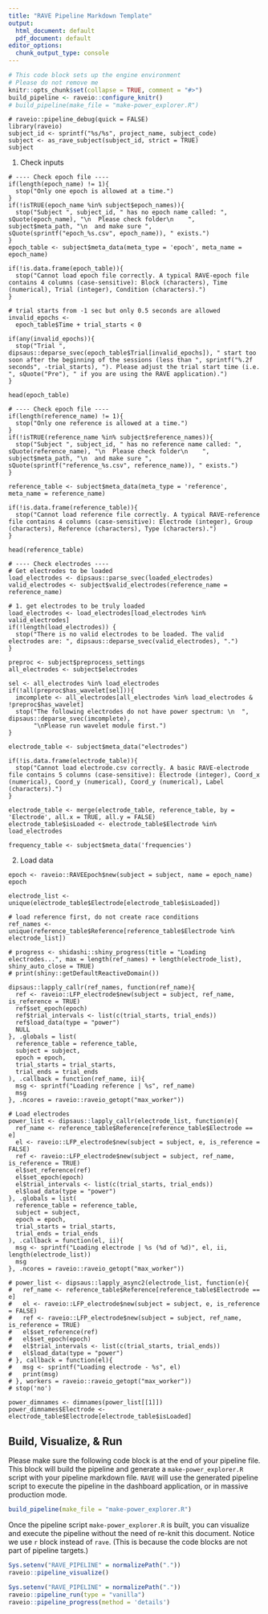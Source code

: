 ```yaml
---
title: "RAVE Pipeline Markdown Template"
output:
  html_document: default
  pdf_document: default
editor_options: 
  chunk_output_type: console
---
```


```r
# This code block sets up the engine environment
# Please do not remove me
knitr::opts_chunk$set(collapse = TRUE, comment = "#>")
build_pipeline <- raveio::configure_knitr()
# build_pipeline(make_file = "make-power_explorer.R")
```

```rave
# raveio::pipeline_debug(quick = FALSE)
library(raveio)
subject_id <- sprintf("%s/%s", project_name, subject_code)
subject <- as_rave_subject(subject_id, strict = TRUE)
subject
```

1. Check inputs

```rave
# ---- Check epoch file ----
if(length(epoch_name) != 1){
  stop("Only one epoch is allowed at a time.")
}
if(!isTRUE(epoch_name %in% subject$epoch_names)){
  stop("Subject ", subject_id, " has no epoch name called: ", sQuote(epoch_name), "\n  Please check folder\n    ", subject$meta_path, "\n  and make sure ", sQuote(sprintf("epoch_%s.csv", epoch_name)), " exists.")
}
epoch_table <- subject$meta_data(meta_type = 'epoch', meta_name = epoch_name)

if(!is.data.frame(epoch_table)){
  stop("Cannot load epoch file correctly. A typical RAVE-epoch file contains 4 columns (case-sensitive): Block (characters), Time (numerical), Trial (integer), Condition (characters).")
}

# trial starts from -1 sec but only 0.5 seconds are allowed
invalid_epochs <- 
  epoch_table$Time + trial_starts < 0

if(any(invalid_epochs)){
  stop("Trial ", dipsaus::deparse_svec(epoch_table$Trial[invalid_epochs]), " start too soon after the beginning of the sessions (less than ", sprintf("%.2f seconds", -trial_starts), "). Please adjust the trial start time (i.e. ", sQuote("Pre"), " if you are using the RAVE application).")
}

head(epoch_table)
```

```rave
# ---- Check epoch file ----
if(length(reference_name) != 1){
  stop("Only one reference is allowed at a time.")
}
if(!isTRUE(reference_name %in% subject$reference_names)){
  stop("Subject ", subject_id, " has no reference name called: ", sQuote(reference_name), "\n  Please check folder\n    ", subject$meta_path, "\n  and make sure ", sQuote(sprintf("reference_%s.csv", reference_name)), " exists.")
}

reference_table <- subject$meta_data(meta_type = 'reference', meta_name = reference_name)

if(!is.data.frame(reference_table)){
  stop("Cannot load reference file correctly. A typical RAVE-reference file contains 4 columns (case-sensitive): Electrode (integer), Group (characters), Reference (characters), Type (characters).")
}

head(reference_table)
```

```rave
# ---- Check electrodes ----
# Get electrodes to be loaded
load_electrodes <- dipsaus::parse_svec(loaded_electrodes)
valid_electrodes <- subject$valid_electrodes(reference_name = reference_name)

# 1. get electrodes to be truly loaded
load_electrodes <- load_electrodes[load_electrodes %in% valid_electrodes]
if(!length(load_electrodes)) {
  stop("There is no valid electrodes to be loaded. The valid electrodes are: ", dipsaus::deparse_svec(valid_electrodes), ".")
}

preproc <- subject$preprocess_settings
all_electrodes <- subject$electrodes

sel <- all_electrodes %in% load_electrodes
if(!all(preproc$has_wavelet[sel])){
  imcomplete <- all_electrodes[all_electrodes %in% load_electrodes & !preproc$has_wavelet]
  stop("The following electrodes do not have power spectrum: \n  ", dipsaus::deparse_svec(imcomplete), 
       "\nPlease run wavelet module first.")
}

electrode_table <- subject$meta_data("electrodes")

if(!is.data.frame(electrode_table)){
  stop("Cannot load electrode.csv correctly. A basic RAVE-electrode file contains 5 columns (case-sensitive): Electrode (integer), Coord_x (numerical), Coord_y (numerical), Coord_y (numerical), Label (characters).")
}

electrode_table <- merge(electrode_table, reference_table, by = 'Electrode', all.x = TRUE, all.y = FALSE)
electrode_table$isLoaded <- electrode_table$Electrode %in% load_electrodes
```

```rave
frequency_table <- subject$meta_data('frequencies')
```

2. Load data

```rave
epoch <- raveio::RAVEEpoch$new(subject = subject, name = epoch_name)
epoch
```

```rave
electrode_list <- unique(electrode_table$Electrode[electrode_table$isLoaded])

# load reference first, do not create race conditions
ref_names <- unique(reference_table$Reference[reference_table$Electrode %in% electrode_list])

# progress <- shidashi::shiny_progress(title = "Loading electrodes...", max = length(ref_names) + length(electrode_list), shiny_auto_close = TRUE)
# print(shiny::getDefaultReactiveDomain())

dipsaus::lapply_callr(ref_names, function(ref_name){
  ref <- raveio::LFP_electrode$new(subject = subject, ref_name, is_reference = TRUE)
  ref$set_epoch(epoch)
  ref$trial_intervals <- list(c(trial_starts, trial_ends))
  ref$load_data(type = "power")
  NULL
}, .globals = list(
  reference_table = reference_table,
  subject = subject,
  epoch = epoch,
  trial_starts = trial_starts,
  trial_ends = trial_ends
), .callback = function(ref_name, ii){
  msg <- sprintf("Loading reference | %s", ref_name)
  msg
}, .ncores = raveio::raveio_getopt("max_worker"))

# Load electrodes
power_list <- dipsaus::lapply_callr(electrode_list, function(e){
  ref_name <- reference_table$Reference[reference_table$Electrode == e]
  el <- raveio::LFP_electrode$new(subject = subject, e, is_reference = FALSE)
  ref <- raveio::LFP_electrode$new(subject = subject, ref_name, is_reference = TRUE)
  el$set_reference(ref)
  el$set_epoch(epoch)
  el$trial_intervals <- list(c(trial_starts, trial_ends))
  el$load_data(type = "power")
}, .globals = list(
  reference_table = reference_table,
  subject = subject,
  epoch = epoch,
  trial_starts = trial_starts,
  trial_ends = trial_ends
), .callback = function(el, ii){
  msg <- sprintf("Loading electrode | %s (%d of %d)", el, ii, length(electrode_list))
  msg
}, .ncores = raveio::raveio_getopt("max_worker"))

# power_list <- dipsaus::lapply_async2(electrode_list, function(e){
#   ref_name <- reference_table$Reference[reference_table$Electrode == e]
#   el <- raveio::LFP_electrode$new(subject = subject, e, is_reference = FALSE)
#   ref <- raveio::LFP_electrode$new(subject = subject, ref_name, is_reference = TRUE)
#   el$set_reference(ref)
#   el$set_epoch(epoch)
#   el$trial_intervals <- list(c(trial_starts, trial_ends))
#   el$load_data(type = "power")
# }, callback = function(el){
#   msg <- sprintf("Loading electrode - %s", el)
#   print(msg)
# }, workers = raveio::raveio_getopt("max_worker"))
# stop('no')
```

```rave
power_dimnames <- dimnames(power_list[[1]])
power_dimnames$Electrode <- electrode_table$Electrode[electrode_table$isLoaded]
```

## Build, Visualize, & Run

Please make sure the following code block is at the end of your pipeline file. This block will build the pipeline and generate a `make-power_explorer.R` script with your pipeline markdown file. `RAVE` will use the generated pipeline script to execute the pipeline in the dashboard application, or in massive production mode.

```r
build_pipeline(make_file = "make-power_explorer.R")
```


Once the pipeline script `make-power_explorer.R` is built, you can visualize and execute the pipeline without the need of re-knit this document. Notice we use `r` block instead of `rave`. (This is because the code blocks are not part of pipeline targets.)

```r
Sys.setenv("RAVE_PIPELINE" = normalizePath("."))
raveio::pipeline_visualize()
```


```r
Sys.setenv("RAVE_PIPELINE" = normalizePath("."))
raveio::pipeline_run(type = "vanilla")
raveio::pipeline_progress(method = 'details')
```






